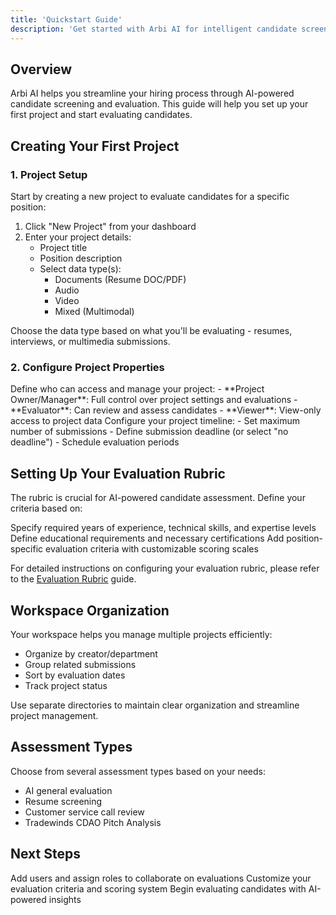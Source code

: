 ```yaml
---
title: 'Quickstart Guide'
description: 'Get started with Arbi AI for intelligent candidate screening in minutes'
---
```


## Overview

Arbi AI helps you streamline your hiring process through AI-powered candidate screening and evaluation. This guide will help you set up your first project and start evaluating candidates.

## Creating Your First Project

### 1. Project Setup

Start by creating a new project to evaluate candidates for a specific position:

1. Click "New Project" from your dashboard
2. Enter your project details:
   - Project title
   - Position description
   - Select data type(s):
     - Documents (Resume DOC/PDF)
     - Audio
     - Video
     - Mixed (Multimodal)

<Note>
  Choose the data type based on what you'll be evaluating - resumes, interviews, or multimedia submissions.
</Note>

### 2. Configure Project Properties

<AccordionGroup>
  <Accordion icon="users" title="Set Project Access">
    Define who can access and manage your project:
    - **Project Owner/Manager**: Full control over project settings and evaluations
    - **Evaluator**: Can review and assess candidates
    - **Viewer**: View-only access to project data
  </Accordion>
  
  <Accordion icon="calendar" title="Set Timeline">
    Configure your project timeline:
    - Set maximum number of submissions
    - Define submission deadline (or select "no deadline")
    - Schedule evaluation periods
  </Accordion>
</AccordionGroup>

## Setting Up Your Evaluation Rubric

The rubric is crucial for AI-powered candidate assessment. Define your criteria based on:

<CardGroup>
  <Card title="Experience & Proficiency" icon="briefcase">
    Specify required years of experience, technical skills, and expertise levels
  </Card>
  
  <Card title="Education & Training" icon="graduation-cap">
    Define educational requirements and necessary certifications
  </Card>
  
  <Card title="Custom Criteria" icon="list-check">
    Add position-specific evaluation criteria with customizable scoring scales
  </Card>
</CardGroup>

For detailed instructions on configuring your evaluation rubric, please refer to the [Evaluation Rubric](/essentials/rubric-setup) guide.

## Workspace Organization

Your workspace helps you manage multiple projects efficiently:

- Organize by creator/department
- Group related submissions
- Sort by evaluation dates
- Track project status

<Note>
  Use separate directories to maintain clear organization and streamline project management.
</Note>

## Assessment Types

Choose from several assessment types based on your needs:

- AI general evaluation
- Resume screening
- Customer service call review
- Tradewinds CDAO Pitch Analysis

## Next Steps

<CardGroup>
  <Card title="Invite Team Members" icon="user-plus" href="/essentials/team-management">
    Add users and assign roles to collaborate on evaluations
  </Card>
  
  <Card title="Configure Rubric" icon="sliders" href="/essentials/rubric-setup">
    Customize your evaluation criteria and scoring system
  </Card>
  
  <Card title="Start Screening" icon="play" href="/essentials/screening-guide">
    Begin evaluating candidates with AI-powered insights
  </Card>
</CardGroup>
